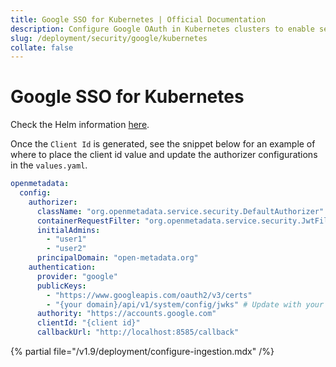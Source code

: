 ```yaml
---
title: Google SSO for Kubernetes | Official Documentation
description: Configure Google OAuth in Kubernetes clusters to enable seamless user authentication and manage secure container-level access control.
slug: /deployment/security/google/kubernetes
collate: false
---
```


# Google SSO for Kubernetes

Check the Helm information [here](https://artifacthub.io/packages/search?repo=open-metadata).

Once the `Client Id` is generated, see the snippet below for an example of where to
place the client id value and update the authorizer configurations in the `values.yaml`.


```yaml
openmetadata:
  config:
    authorizer:
      className: "org.openmetadata.service.security.DefaultAuthorizer"
      containerRequestFilter: "org.openmetadata.service.security.JwtFilter"
      initialAdmins:
        - "user1"
        - "user2"
      principalDomain: "open-metadata.org"
    authentication:
      provider: "google"
      publicKeys:
        - "https://www.googleapis.com/oauth2/v3/certs"
        - "{your domain}/api/v1/system/config/jwks" # Update with your Domain and Make sure this "/api/v1/system/config/jwks" is always configured to enable JWT tokens
      authority: "https://accounts.google.com"
      clientId: "{client id}"
      callbackUrl: "http://localhost:8585/callback"
```

{% partial file="/v1.9/deployment/configure-ingestion.mdx" /%}
